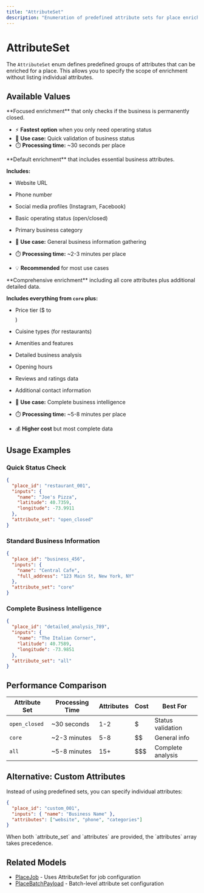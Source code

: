 ```yaml
---
title: "AttributeSet"
description: "Enumeration of predefined attribute sets for place enrichment"
---
```


# AttributeSet

The `AttributeSet` enum defines predefined groups of attributes that can be enriched for a place. This allows you to specify the scope of enrichment without listing individual attributes.

## Available Values

<ResponseField name="open_closed" type="enum">
  **Focused enrichment** that only checks if the business is permanently closed. 
  
  - ⚡ **Fastest option** when you only need operating status
  - 🎯 **Use case:** Quick validation of business status
  - ⏱️ **Processing time:** ~30 seconds per place
</ResponseField>

<ResponseField name="core" type="enum">
  **Default enrichment** that includes essential business attributes.
  
  **Includes:**
  - Website URL
  - Phone number  
  - Social media profiles (Instagram, Facebook)
  - Basic operating status (open/closed)
  - Primary business category
  
  - 🎯 **Use case:** General business information gathering
  - ⏱️ **Processing time:** ~2-3 minutes per place
  - 💡 **Recommended** for most use cases
</ResponseField>

<ResponseField name="all" type="enum">
  **Comprehensive enrichment** including all core attributes plus additional detailed data.
  
  **Includes everything from `core` plus:**
  - Price tier ($ to $$$$)
  - Cuisine types (for restaurants)
  - Amenities and features
  - Detailed business analysis
  - Opening hours
  - Reviews and ratings data
  - Additional contact information
  
  - 🎯 **Use case:** Complete business intelligence
  - ⏱️ **Processing time:** ~5-8 minutes per place
  - 💰 **Higher cost** but most complete data
</ResponseField>

## Usage Examples

### Quick Status Check

```json
{
  "place_id": "restaurant_001",
  "inputs": {
    "name": "Joe's Pizza",
    "latitude": 40.7359,
    "longitude": -73.9911
  },
  "attribute_set": "open_closed"
}
```

### Standard Business Information

```json
{
  "place_id": "business_456", 
  "inputs": {
    "name": "Central Cafe",
    "full_address": "123 Main St, New York, NY"
  },
  "attribute_set": "core"
}
```

### Complete Business Intelligence

```json
{
  "place_id": "detailed_analysis_789",
  "inputs": {
    "name": "The Italian Corner",
    "latitude": 40.7589,
    "longitude": -73.9851
  },
  "attribute_set": "all"
}
```

## Performance Comparison

| Attribute Set | Processing Time | Attributes | Cost | Best For |
|---------------|-----------------|------------|------|----------|
| `open_closed` | ~30 seconds | 1-2 | $ | Status validation |
| `core` | ~2-3 minutes | 5-8 | $$ | General info |
| `all` | ~5-8 minutes | 15+ | $$$ | Complete analysis |

## Alternative: Custom Attributes

Instead of using predefined sets, you can specify individual attributes:

```json
{
  "place_id": "custom_001",
  "inputs": { "name": "Business Name" },
  "attributes": ["website", "phone", "categories"]
}
```

<Note>
When both `attribute_set` and `attributes` are provided, the `attributes` array takes precedence.
</Note>

## Related Models

- [PlaceJob](/schemas/place-job) - Uses AttributeSet for job configuration
- [PlaceBatchPayload](/schemas/place-batch-payload) - Batch-level attribute set configuration
